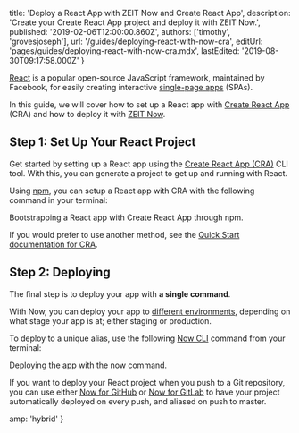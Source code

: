 
  title: 'Deploy a React App with ZEIT Now and Create React App',
  description:
    'Create your Create React App project and deploy it with ZEIT Now.',
  published: '2019-02-06T12:00:00.860Z',
  authors: ['timothy', 'grovesjoseph'],
  url: '/guides/deploying-react-with-now-cra',
  editUrl: 'pages/guides/deploying-react-with-now-cra.mdx',
  lastEdited: '2019-08-30T09:17:58.000Z'
}

[React](https://reactjs.org/) is a popular open-source JavaScript framework, maintained by Facebook, for easily creating interactive [single-page apps](https://en.wikipedia.org/wiki/Single-page_application) (SPAs).

In this guide, we will cover how to set up a React app with [Create React App](https://facebook.github.io/create-react-app/docs/getting-started) (CRA) and how to deploy it with [ZEIT Now](/docs/v2).

## Step 1: Set Up Your React Project

Get started by setting up a React app using the [Create React App (CRA)](https://facebook.github.io/create-react-app/) CLI tool. With this, you can generate a project to get up and running with React.

Using [npm](https://www.npmjs.com), you can setup a React app with CRA with the following command in your terminal:

<Snippet dark text="npm create react-app my-react-app && cd my-react-app" />
<Caption>Bootstrapping a React app with Create React App through npm.</Caption>

If you would prefer to use another method, see the [Quick Start documentation for CRA](https://facebook.github.io/create-react-app/docs/getting-started#quick-start).

## Step 2: Deploying

The final step is to deploy your app with **a single command**.

With Now, you can deploy your app to [different environments](/docs/v2/custom-domains#deploying-with-your-domain), depending on what stage your app is at; either staging or production.

To deploy to a unique alias, use the following [Now CLI](/download) command from your terminal:

<Snippet dark text="now" />

<Caption>
  Deploying the app with the <InlineCode>now</InlineCode> command.
</Caption>

If you want to deploy your React project when you push to a Git repository, you can use either [Now for GitHub](/docs/v2/integrations/now-for-github/) or [Now for GitLab](/docs/v2/integrations/now-for-gitlab/) to have your project automatically deployed on every push, and aliased on push to master.


  amp: 'hybrid'
}
